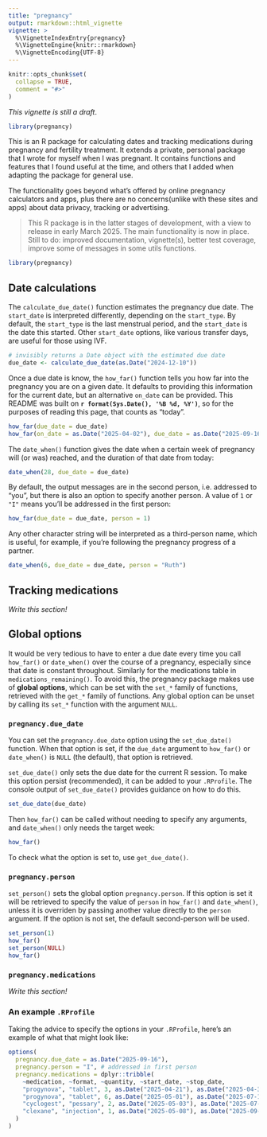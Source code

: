 ```yaml
---
title: "pregnancy"
output: rmarkdown::html_vignette
vignette: >
  %\VignetteIndexEntry{pregnancy}
  %\VignetteEngine{knitr::rmarkdown}
  %\VignetteEncoding{UTF-8}
---
```


```r
knitr::opts_chunk$set(
  collapse = TRUE,
  comment = "#>"
)
```

*This vignette is still a draft*.

```r
library(pregnancy)
```

This is an R package for calculating dates and tracking medications during pregnancy and fertility treatment. 
It extends a private, personal package that I wrote for myself when I was pregnant.
It contains functions and features that I found useful at the time, 
and others that I added when adapting the package for general use.

The functionality goes beyond what's offered by online pregnancy calculators and apps, 
plus there are no concerns(unlike with these sites and apps) about data privacy, tracking or advertising.

> This R package is in the latter stages of development, with a view to release in early March 2025.
> The main functionality is now in place.
> Still to do: improved documentation, vignette(s), better test coverage, improve some of messages in some utils functions.


```r
library(pregnancy)
```

## Date calculations

The `calculate_due_date()` function estimates the pregnancy due date. 
The `start_date` is interpreted differently, depending on the `start_type`. 
By default, the `start_type` is the last menstrual period, and the `start_date` is the date this started.
Other `start_date` options, like various transfer days, are useful for those using IVF.

```r
# invisibly returns a Date object with the estimated due date
due_date <- calculate_due_date(as.Date("2024-12-10"))
```

Once a due date is know, the `how_far()` function tells you how far into the pregnancy you are on a given date.
It defaults to providing this information for the current date, 
but an alternative `on_date` can be provided. 
This README was built on **`r format(Sys.Date(), '%B %d, %Y')`**, 
so for the purposes of reading this page, that counts as "today".

```r
how_far(due_date = due_date)
how_far(on_date = as.Date("2025-04-02"), due_date = as.Date("2025-09-16"))
```

The `date_when()` function gives the date when a certain week of pregnancy will (or was) reached,
and the duration of that date from today:

```r
date_when(28, due_date = due_date)
```

By default, the output messages are in the second person, i.e. addressed to "you",
but there is also an option to specify another person.
A value of `1` or `"I"` means you'll be addressed in the first person:

```r
how_far(due_date = due_date, person = 1)
```

Any other character string will be interpreted as a third-person name,
which is useful, for example, if you're following the pregnancy progress of a partner.


```r
date_when(6, due_date = due_date, person = "Ruth")
```

## Tracking medications

*Write this section!*

## Global options

It would be very tedious to have to enter a due date every time you call `how_far()` or `date_when()` over the course of a pregnancy, especially since that date is constant throughout. 
Similarly for the medications table in `medications_remaining()`.
To avoid this, the pregnancy package makes use of **global options**, 
which can be set with the `set_*` family of functions, 
retrieved with the `get_*` family of functions.
Any global option can be unset by calling its `set_*` function with the argument `NULL`.

### `pregnancy.due_date`

You can set the `pregnancy.due_date` option using the `set_due_date()` function.
When that option is set, if the `due_date` argument to `how_far()` or `date_when()` is `NULL` (the default),
that option is retrieved. 

`set_due_date()` only sets the due date for the current R session. 
To make this option persist (recommended), it can be added to your `.RProfile`. 
The console output of `set_due_date()` provides guidance on how to do this.

```r
set_due_date(due_date)
```

Then `how_far()` can be called without needing to specify any arguments, 
and `date_when()` only needs the target week:

```r
how_far()
```

To check what the option is set to, use `get_due_date()`.

### `pregnancy.person`

`set_person()` sets the global option `pregnancy.person`. 
If this option is set it will be retrieved to specify the value of `person` in `how_far()` and `date_when()`,
unless it is overriden by passing another value directly to the `person` argument. 
If the option is not set, the default second-person will be used.

```r
set_person(1)
how_far()
set_person(NULL)
how_far()
```

### `pregnancy.medications`

*Write this section!*

### An example `.RProfile`

Taking the advice to specify the options in your `.RProfile`, 
here's an example of what that might look like:

``` r
options(
  pregnancy.due_date = as.Date("2025-09-16"),
  pregnancy.person = "I", # addressed in first person
  pregnancy.medications = dplyr::tribble(
    ~medication, ~format, ~quantity, ~start_date, ~stop_date,
    "progynova", "tablet", 3, as.Date("2025-04-21"), as.Date("2025-04-30"),
    "progynova", "tablet", 6, as.Date("2025-05-01"), as.Date("2025-07-11"),
    "cyclogest", "pessary", 2, as.Date("2025-05-03"), as.Date("2025-07-11"),
    "clexane", "injection", 1, as.Date("2025-05-08"), as.Date("2025-09-05")
  )
)
```

